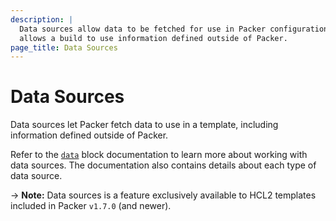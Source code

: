 ```yaml
---
description: |
  Data sources allow data to be fetched for use in Packer configuration. Use of data sources
  allows a build to use information defined outside of Packer.
page_title: Data Sources
---
```


# Data Sources

Data sources let Packer fetch data to use in a template, including information defined outside of Packer.

Refer to the [`data`](/docs/templates/hcl_templates/datasources) block documentation to learn more about working with data sources. The documentation also contains details about each type of data source.

-> **Note:** Data sources is a feature exclusively available to HCL2 templates included in Packer `v1.7.0` (and newer).

